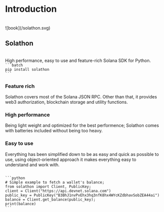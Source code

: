 
# Introduction
<br/>

<div style={{float: "left", margin: "20px 0 0 0", width: "70px"}}>
    ![book](/solathon.svg)
</div>
<h2 style={{
        background: "-webkit-linear-gradient(45deg, #ED7BFF, #0085FF)",
        WebkitBackgroundClip: "text",
        WebkitTextFillColor: "transparent",
        width: "160px",
        marginLeft: "90px",
        }}>Solathon</h2>

<br/>
High performance, easy to use and feature-rich Solana SDK for Python. 


<Code>
```batch 
pip install solathon
```
</Code>

### Feature rich
Solathon covers most of the Solana JSON RPC. Other than that, it provides web3 authorization, blockchain storage and utility functions.

### High performance
Being light weight and optimized for the best performence; Solathon comes with batteries included without being too heavy.

### Easy to use
Everything has been simplified down to be as easy and quick as possible to use, using object-oriented approach it makes everything easy to understand and work with.

<Code>
```python 
# Simple example to fetch a wallet's balance;
from solathon import Client, PublicKey;
client = Client("https://api.devnet.solana.com")
public_key = PublicKey("B3BhJ1nvPvEhx3hq3nfK8hx4WYcKZdbhavSobZEA44ai")
balance = Client.get_balance(public_key);
print(balance)
```
</Code>